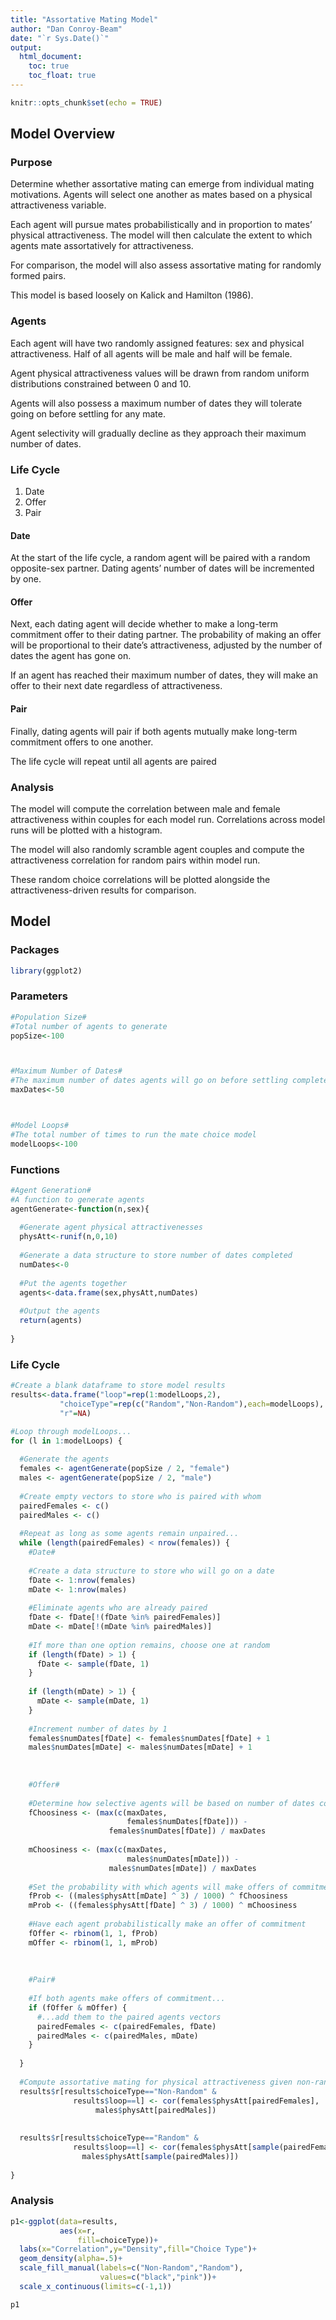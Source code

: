 ```yaml
---
title: "Assortative Mating Model"
author: "Dan Conroy-Beam"
date: "`r Sys.Date()`"
output: 
  html_document:
    toc: true
    toc_float: true
---
```


```r
knitr::opts_chunk$set(echo = TRUE)
```



## Model Overview
 
### Purpose

Determine whether assortative mating can emerge from individual mating motivations. Agents will select one another as mates based on a physical attractiveness variable.

Each agent will pursue mates probabilistically and in proportion to mates' physical attractiveness. The model will then calculate the extent to which agents mate assortatively for attractiveness.

For comparison, the model will also assess assortative mating for randomly formed pairs.

This model is based loosely on Kalick and Hamilton (1986).
 
### Agents

Each agent will have two randomly assigned features: sex and physical attractiveness. Half of all agents will be male and half will be female.

Agent physical attractiveness values will be drawn from random uniform distributions constrained between 0 and 10.

Agents will also possess a maximum number of dates they will tolerate going on before settling for any mate.

Agent selectivity will gradually decline as they approach their maximum number of dates.

### Life Cycle

1. Date
2. Offer
3. Pair
 
#### Date

At the start of the life cycle, a random agent will be paired with a random opposite-sex partner. Dating agents' number of dates will be incremented by one.
 
#### Offer

Next, each dating agent will decide whether to make a long-term commitment offer to their dating partner. The probability of making an offer will be proportional to their date's attractiveness, adjusted by the number of dates the agent has gone on.

If an agent has reached their maximum number of dates, they will make an offer to their next date regardless of attractiveness.

#### Pair

Finally, dating agents will pair if both agents mutually make long-term commitment offers to one another.
 
The life cycle will repeat until all agents are paired
 
### Analysis

The model will compute the correlation between male and female attractiveness within couples for each model run. Correlations across model runs will be plotted with a histogram.

The model will also randomly scramble agent couples and compute the attractiveness correlation for random pairs within model run. 

These random choice correlations will be plotted alongside the attractiveness-driven results for comparison.



## Model


### Packages
```r

library(ggplot2)

```



### Parameters
```r

#Population Size#
#Total number of agents to generate
popSize<-100



#Maximum Number of Dates#
#The maximum number of dates agents will go on before settling completely
maxDates<-50



#Model Loops#
#The total number of times to run the mate choice model
modelLoops<-100

```



### Functions
```r

#Agent Generation#
#A function to generate agents
agentGenerate<-function(n,sex){
  
  #Generate agent physical attractivenesses
  physAtt<-runif(n,0,10)
  
  #Generate a data structure to store number of dates completed
  numDates<-0
  
  #Put the agents together
  agents<-data.frame(sex,physAtt,numDates)
  
  #Output the agents
  return(agents)
  
}

```



### Life Cycle
```r

#Create a blank dataframe to store model results
results<-data.frame("loop"=rep(1:modelLoops,2),
           "choiceType"=rep(c("Random","Non-Random"),each=modelLoops),
           "r"=NA)

#Loop through modelLoops...
for (l in 1:modelLoops) {
  
  #Generate the agents
  females <- agentGenerate(popSize / 2, "female")
  males <- agentGenerate(popSize / 2, "male")
  
  #Create empty vectors to store who is paired with whom
  pairedFemales <- c()
  pairedMales <- c()
  
  #Repeat as long as some agents remain unpaired...
  while (length(pairedFemales) < nrow(females)) {
    #Date#
    
    #Create a data structure to store who will go on a date
    fDate <- 1:nrow(females)
    mDate <- 1:nrow(males)
    
    #Eliminate agents who are already paired
    fDate <- fDate[!(fDate %in% pairedFemales)]
    mDate <- mDate[!(mDate %in% pairedMales)]
    
    #If more than one option remains, choose one at random
    if (length(fDate) > 1) {
      fDate <- sample(fDate, 1)
    }
    
    if (length(mDate) > 1) {
      mDate <- sample(mDate, 1)
    }
    
    #Increment number of dates by 1
    females$numDates[fDate] <- females$numDates[fDate] + 1
    males$numDates[mDate] <- males$numDates[mDate] + 1
    
    
    
    #Offer#
    
    #Determine how selective agents will be based on number of dates completed so far
    fChoosiness <- (max(c(maxDates,
                          females$numDates[fDate])) -
                      females$numDates[fDate]) / maxDates
    
    mChoosiness <- (max(c(maxDates,
                          males$numDates[mDate])) -
                      males$numDates[mDate]) / maxDates
    
    #Set the probability with which agents will make offers of commitment
    fProb <- ((males$physAtt[mDate] ^ 3) / 1000) ^ fChoosiness
    mProb <- ((females$physAtt[fDate] ^ 3) / 1000) ^ mChoosiness
    
    #Have each agent probabilistically make an offer of commitment
    fOffer <- rbinom(1, 1, fProb)
    mOffer <- rbinom(1, 1, mProb)
    
    
    
    #Pair#
    
    #If both agents make offers of commitment...
    if (fOffer & mOffer) {
      #...add them to the paired agents vectors
      pairedFemales <- c(pairedFemales, fDate)
      pairedMales <- c(pairedMales, mDate)
    }
    
  }
  
  #Compute assortative mating for physical attractiveness given non-random mate choice
  results$r[results$choiceType=="Non-Random" & 
              results$loop==l] <- cor(females$physAtt[pairedFemales],
                   males$physAtt[pairedMales])
  
  
  results$r[results$choiceType=="Random" &
              results$loop==l] <- cor(females$physAtt[sample(pairedFemales)],
                males$physAtt[sample(pairedMales)])
  
}


```



### Analysis
```r

p1<-ggplot(data=results,
           aes(x=r,
               fill=choiceType))+
  labs(x="Correlation",y="Density",fill="Choice Type")+
  geom_density(alpha=.5)+
  scale_fill_manual(labels=c("Non-Random","Random"),
                    values=c("black","pink"))+
  scale_x_continuous(limits=c(-1,1))

p1
  

```


